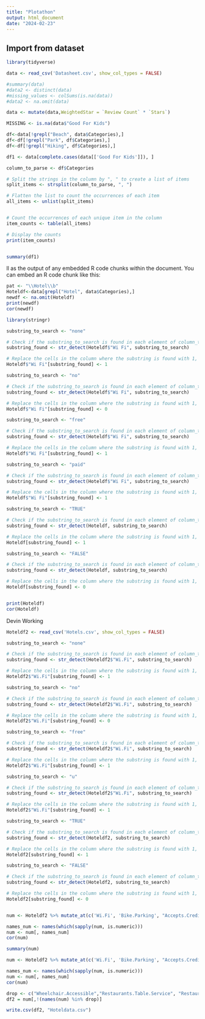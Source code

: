 ```yaml
---
title: "Plotathon"
output: html_document
date: "2024-02-23"
---
```


## Import from dataset

```r
library(tidyverse)

data <- read_csv('Datasheet.csv', show_col_types = FALSE)

#summary(data)
#data2 <- distinct(data)
#missing_values <- colSums(is.na(data))
#data2 <- na.omit(data)

data <- mutate(data,WeightedStar = `Review Count` * `Stars`)

MISSING <- is.na(data$"Good For Kids")

df<-data[!grepl("Beach", data$Categories),]
df<-df[!grepl("Park", df$Categories),]
df<-df[!grepl("Hiking", df$Categories),]

df1 <- data[complete.cases(data[['Good For Kids']]), ]

column_to_parse <- df$Categories

# Split the strings in the column by ", " to create a list of items
split_items <- strsplit(column_to_parse, ", ")

# Flatten the list to count the occurrences of each item
all_items <- unlist(split_items)


# Count the occurrences of each unique item in the column
item_counts <- table(all_items)

# Display the counts
print(item_counts)


summary(df1)

```

ll as the output of any embedded R code chunks within the document. You can embed an R code chunk like this:

```r
pat <- "\\Hotel\\b"
Hoteldf<-data[grepl("Hotel", data$Categories),]
newdf <- na.omit(Hoteldf)
print(newdf)
cor(newdf)
```
```r
library(stringr)

substring_to_search <- "none"

# Check if the substring_to_search is found in each element of column_to_modify
substring_found <- str_detect(Hoteldf$"Wi Fi", substring_to_search)

# Replace the cells in the column where the substring is found with 1, otherwise leave them unchanged
Hoteldf$"Wi Fi"[substring_found] <- 1

substring_to_search <- "no"

# Check if the substring_to_search is found in each element of column_to_modify
substring_found <- str_detect(Hoteldf$"Wi Fi", substring_to_search)

# Replace the cells in the column where the substring is found with 1, otherwise leave them unchanged
Hoteldf$"Wi Fi"[substring_found] <- 0

substring_to_search <- "free"

# Check if the substring_to_search is found in each element of column_to_modify
substring_found <- str_detect(Hoteldf$"Wi Fi", substring_to_search)

# Replace the cells in the column where the substring is found with 1, otherwise leave them unchanged
Hoteldf$"Wi Fi"[substring_found] <- 1

substring_to_search <- "paid"

# Check if the substring_to_search is found in each element of column_to_modify
substring_found <- str_detect(Hoteldf$"Wi Fi", substring_to_search)

# Replace the cells in the column where the substring is found with 1, otherwise leave them unchanged
Hoteldf$"Wi Fi"[substring_found] <- 1

substring_to_search <- "TRUE"

# Check if the substring_to_search is found in each element of column_to_modify
substring_found <- str_detect(Hoteldf, substring_to_search)

# Replace the cells in the column where the substring is found with 1, otherwise leave them unchanged
Hoteldf[substring_found] <- 1

substring_to_search <- "FALSE"

# Check if the substring_to_search is found in each element of column_to_modify
substring_found <- str_detect(Hoteldf, substring_to_search)

# Replace the cells in the column where the substring is found with 1, otherwise leave them unchanged
Hoteldf[substring_found] <- 0


print(Hoteldf)
cor(Hoteldf)

```
Devin Working

```r

Hoteldf2 <- read_csv('Hotels.csv', show_col_types = FALSE)

substring_to_search <- "none"

# Check if the substring_to_search is found in each element of column_to_modify
substring_found <- str_detect(Hoteldf2$"Wi.Fi", substring_to_search)

# Replace the cells in the column where the substring is found with 1, otherwise leave them unchanged
Hoteldf2$"Wi.Fi"[substring_found] <- 1

substring_to_search <- "no"

# Check if the substring_to_search is found in each element of column_to_modify
substring_found <- str_detect(Hoteldf2$"Wi.Fi", substring_to_search)

# Replace the cells in the column where the substring is found with 1, otherwise leave them unchanged
Hoteldf2$"Wi.Fi"[substring_found] <- 0

substring_to_search <- "free"

# Check if the substring_to_search is found in each element of column_to_modify
substring_found <- str_detect(Hoteldf2$"Wi.Fi", substring_to_search)

# Replace the cells in the column where the substring is found with 1, otherwise leave them unchanged
Hoteldf2$"Wi.Fi"[substring_found] <- 1

substring_to_search <- "u"

# Check if the substring_to_search is found in each element of column_to_modify
substring_found <- str_detect(Hoteldf2$"Wi.Fi", substring_to_search)

# Replace the cells in the column where the substring is found with 1, otherwise leave them unchanged
Hoteldf2$"Wi.Fi"[substring_found] <- 1

substring_to_search <- "TRUE"

# Check if the substring_to_search is found in each element of column_to_modify
substring_found <- str_detect(Hoteldf2, substring_to_search)

# Replace the cells in the column where the substring is found with 1, otherwise leave them unchanged
Hoteldf2[substring_found] <- 1

substring_to_search <- "FALSE"

# Check if the substring_to_search is found in each element of column_to_modify
substring_found <- str_detect(Hoteldf2, substring_to_search)

# Replace the cells in the column where the substring is found with 1, otherwise leave them unchanged
Hoteldf2[substring_found] <- 0


num <- Hoteldf2 %>% mutate_at(c('Wi.Fi', 'Bike.Parking', "Accepts.Credit", "Dogs.Allowed", "Good.For.Kids", "Has.TV"), as.numeric)

names_num <- names(which(sapply(num, is.numeric)))
num <- num[, names_num]
cor(num)

```
```r
summary(num)

num <- Hoteldf2 %>% mutate_at(c('Wi.Fi', 'Bike.Parking', "Accepts.Credit", "Dogs.Allowed", "Good.For.Kids", "Has.TV"), as.numeric)

names_num <- names(which(sapply(num, is.numeric)))
num <- num[, names_num]
cor(num)
```
```r
drop <- c("Wheelchair.Accessible","Restaurants.Table.Service", "Restaurants.Reservations", "Restaurants.Take.Out", "Delivery", "Restaurants.Good.For.Groups", "Bike.Parking", "Accepts.Credit",  "Dogs.Allowed", "Good.For.Kids", "Has.TV",  "Outdoor.Seating")
df2 = num[,!(names(num) %in% drop)]

write.csv(df2, "Hoteldata.csv")
```

